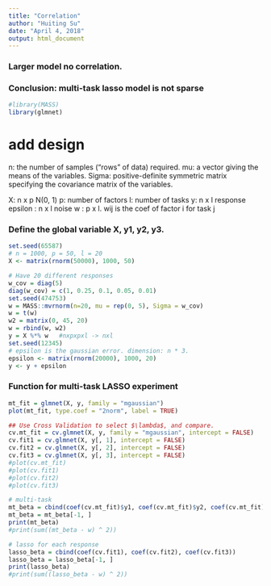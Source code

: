 ```yaml
---
title: "Correlation"
author: "Huiting Su"
date: "April 4, 2018"
output: html_document
---
```


### Larger model no correlation.
### Conclusion: multi-task lasso model is not sparse
```r
#library(MASS)
library(glmnet)
```
# add design


n: the number of samples ("rows" of data) required.
mu: a vector giving the means of the variables.
Sigma: positive-definite symmetric matrix specifying the covariance matrix of the variables.

X: n x p  N(0, 1)
p: number of factors
l: number of tasks
y: n x l  response
epsilon : n x l  noise
w : p x l. wij is the coef of factor i for task j

### Define the global variable X, y1, y2, y3.
```r
set.seed(65587)
# n = 1000, p = 50, l = 20 
X <- matrix(rnorm(50000), 1000, 50)

# Have 20 different responses
w_cov = diag(5)
diag(w_cov) = c(1, 0.25, 0.1, 0.05, 0.01)
set.seed(474753)
w = MASS::mvrnorm(n=20, mu = rep(0, 5), Sigma = w_cov)
w = t(w)
w2 = matrix(0, 45, 20) 
w = rbind(w, w2)
y = X %*% w   #nxpxpxl -> nxl
set.seed(12345)
# epsilon is the gaussian error. dimension: n * 3. 
epsilon <- matrix(rnorm(20000), 1000, 20)
y <- y + epsilon
```

### Function for multi-task LASSO experiment
```r
mt_fit = glmnet(X, y, family = "mgaussian")
plot(mt_fit, type.coef = "2norm", label = TRUE)

## Use Cross Validation to select $\lambda$, and compare.
cv.mt_fit = cv.glmnet(X, y, family = "mgaussian", intercept = FALSE)
cv.fit1 = cv.glmnet(X, y[, 1], intercept = FALSE)
cv.fit2 = cv.glmnet(X, y[, 2], intercept = FALSE)
cv.fit3 = cv.glmnet(X, y[, 3], intercept = FALSE)
#plot(cv.mt_fit)
#plot(cv.fit1)
#plot(cv.fit2)
#plot(cv.fit3)

# multi-task
mt_beta = cbind(coef(cv.mt_fit)$y1, coef(cv.mt_fit)$y2, coef(cv.mt_fit)$y3)
mt_beta = mt_beta[-1, ]
print(mt_beta)
#print(sum((mt_beta - w) ^ 2))

# lasso for each response
lasso_beta = cbind(coef(cv.fit1), coef(cv.fit2), coef(cv.fit3))
lasso_beta = lasso_beta[-1, ]
print(lasso_beta)
#print(sum((lasso_beta - w) ^ 2))

```




